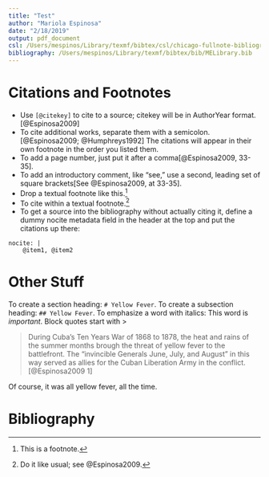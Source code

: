 ```yaml
---
title: "Test"
author: "Mariola Espinosa"
date: "2/18/2019"
output: pdf_document
csl: /Users/mespinos/Library/texmf/bibtex/csl/chicago-fullnote-bibliography-with-ibid.csl
bibliography: /Users/mespinos/Library/texmf/bibtex/bib/MELibrary.bib
---
```


# Citations and Footnotes
- Use `[@citekey]` to cite to a source; citekey will be in AuthorYear format.[@Espinosa2009]  
- To cite additional works, separate them with a semicolon.[@Espinosa2009; @Humphreys1992]  The citations will appear in their own footnote in the order you listed them.
- To add a page number, just put it after a comma[@Espinosa2009, 33-35].
- To add an introductory comment, like "see," use a second, leading set of square brackets[See @Espinosa2009, at 33-35].
- Drop a textual footnote like this.^[This is a footnote.]
- To cite within a textual footnote.^[Do it like usual; see @Espinosa2009.]	
- To get a source into the bibliography without actually citing it, define a dummy nocite metadata field in the header at the top and put the citations up there:

```
nocite: |
    @item1, @item2
```


# Other Stuff

To create a section heading: `# Yellow Fever`. 
To create a subsection heading: `## Yellow Fever`. 
To emphasize a word with italics: This word is _important_.
Block quotes start with >

>During Cuba's Ten Years War of 1868 to 1878, the heat and rains of the summer months brough the threat of yellow fever to the battlefront.  The "invincible Generals June, July, and August" in this way served as allies for the Cuban Liberation Army in the conflict.[@Espinosa2009 1]

Of course, it was all yellow fever, all the time.



\pagebreak

# Bibliography